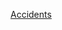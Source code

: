 {{Year by category
|m=1
|c=9
|d=9
|y=7
|cat=铁路事故
|sortkey=Railway accidents
|parent=20世纪铁路事故
|subcat=1997年交通事故
}}

[[Category:1997年鐵路|Accidents]]